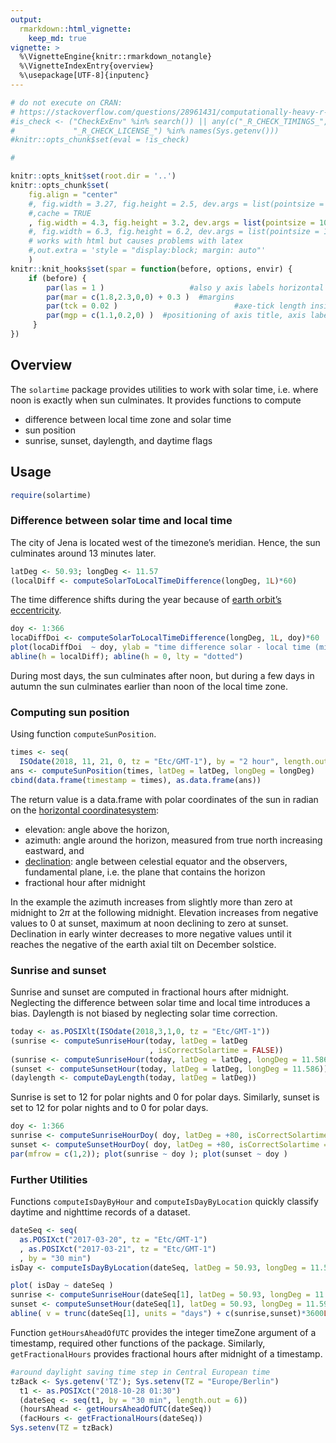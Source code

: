 ```yaml
---
output: 
  rmarkdown::html_vignette:
    keep_md: true
vignette: >
  %\VignetteEngine{knitr::rmarkdown_notangle}
  %\VignetteIndexEntry{overview}
  %\usepackage[UTF-8]{inputenc}
---
```


<!--
rmarkdown::render("vignettes/overview.Rmd", output_format = "md_document")
-->
```r
# do not execute on CRAN: 
# https://stackoverflow.com/questions/28961431/computationally-heavy-r-vignettes
#is_check <- ("CheckExEnv" %in% search()) || any(c("_R_CHECK_TIMINGS_",
#             "_R_CHECK_LICENSE_") %in% names(Sys.getenv()))
#knitr::opts_chunk$set(eval = !is_check)
```

```r
#

knitr::opts_knit$set(root.dir = '..')
knitr::opts_chunk$set(
    fig.align = "center"
    #, fig.width = 3.27, fig.height = 2.5, dev.args = list(pointsize = 10)
    #,cache = TRUE
    , fig.width = 4.3, fig.height = 3.2, dev.args = list(pointsize = 10)
    #, fig.width = 6.3, fig.height = 6.2, dev.args = list(pointsize = 10)
    # works with html but causes problems with latex
    #,out.extra = 'style = "display:block; margin: auto"' 
    )
knitr::knit_hooks$set(spar = function(before, options, envir) {
    if (before) {
        par(las = 1 )                   #also y axis labels horizontal
        par(mar = c(1.8,2.3,0,0) + 0.3 )  #margins
        par(tck = 0.02 )                          #axe-tick length inside plots             
        par(mgp = c(1.1,0.2,0) )  #positioning of axis title, axis labels, axis
     }
})
```


## Overview

The `solartime` package provides utilities to work with solar time, 
i.e. where noon is exactly when sun culminates.
It provides functions to compute

- difference between local time zone and solar time
- sun position
- sunrise, sunset, daylength, and daytime flags

## Usage

```r
require(solartime)
```

### Difference between solar time and local time

The city of Jena is located west of the timezone's meridian.
Hence, the sun culminates around 13 minutes later.

```r
latDeg <- 50.93; longDeg <- 11.57
(localDiff <- computeSolarToLocalTimeDifference(longDeg, 1L)*60)
```
The time difference shifts during the year because of 
[earth orbit's eccentricity](https://en.wikipedia.org/wiki/Orbital_eccentricity).

```r
doy <- 1:366
locaDiffDoi <- computeSolarToLocalTimeDifference(longDeg, 1L, doy)*60
plot(locaDiffDoi  ~ doy, ylab = "time difference solar - local time (min)")
abline(h = localDiff); abline(h = 0, lty = "dotted")
```

During most days, the sun culminates after noon, but during a few days 
in autumn the sun culminates earlier than noon of the local time zone.


### Computing sun position

Using function `computeSunPosition`.

```r
times <- seq( 
  ISOdate(2018, 11, 21, 0, tz = "Etc/GMT-1"), by = "2 hour", length.out = 13)
ans <- computeSunPosition(times, latDeg = latDeg, longDeg = longDeg)
cbind(data.frame(timestamp = times), as.data.frame(ans))
```

The return value is a data.frame with polar coordinates of the sun in radian
on the [horizontal coordinatesystem](https://en.wikipedia.org/wiki/Horizontal_coordinate_system): 

- elevation: angle above the horizon, 
- azimuth: angle around the horizon, measured from true north increasing 
  eastward, and 
- [declination](https://en.wikipedia.org/wiki/Declination): angle between
  celestial equator and the observers, fundamental plane, i.e. the plane that
  contains the horizon
- fractional hour after midnight
    
In the example the azimuth increases from slightly more than zero at midnight to 
2$\pi$ 
at the following midnight. Elevation increases from negative values to 0 at 
sunset, 
maximum at noon declining to zero at sunset. Declination in early winter 
decreases to
more negative values until it reaches the negative of the earth axial tilt on 
December solstice.


### Sunrise and sunset

Sunrise and sunset are computed in fractional hours after midnight. 
Neglecting the difference between solar time and local time introduces a bias.
Daylength is not biased by neglecting solar time correction.

```r
today <- as.POSIXlt(ISOdate(2018,3,1,0, tz = "Etc/GMT-1"))
(sunrise <- computeSunriseHour(today, latDeg = latDeg
                               , isCorrectSolartime = FALSE))
(sunrise <- computeSunriseHour(today, latDeg = latDeg, longDeg = 11.586))
(sunset <- computeSunsetHour(today, latDeg = latDeg, longDeg = 11.586))
(daylength <- computeDayLength(today, latDeg = latDeg))
```

Sunrise is set to 12 for polar nights and 0 for polar days.
Similarly, sunset is set to 12 for polar nights and to 0 for polar days.
```r
doy <- 1:366
sunrise <- computeSunriseHourDoy( doy, latDeg = +80, isCorrectSolartime = FALSE)
sunset <- computeSunsetHourDoy( doy, latDeg = +80, isCorrectSolartime = FALSE)
par(mfrow = c(1,2)); plot(sunrise ~ doy ); plot(sunset ~ doy )
```

### Further Utilities

Functions `computeIsDayByHour` and `computeIsDayByLocation` 
quickly classify daytime and nighttime records of a dataset.

```r
dateSeq <- seq( 
  as.POSIXct("2017-03-20", tz = "Etc/GMT-1")
  , as.POSIXct("2017-03-21", tz = "Etc/GMT-1")
  , by = "30 min")
isDay <- computeIsDayByLocation(dateSeq, latDeg = 50.93, longDeg = 11.59)
```

```r
plot( isDay ~ dateSeq )
sunrise <- computeSunriseHour(dateSeq[1], latDeg = 50.93, longDeg = 11.59)
sunset <- computeSunsetHour(dateSeq[1], latDeg = 50.93, longDeg = 11.59)
abline( v = trunc(dateSeq[1], units = "days") + c(sunrise,sunset)*3600L )
```

Function `getHoursAheadOfUTC` provides the integer timeZone argument 
of a timestamp, required other functions of the package.
Similarly, `getFractionalHours` provides fractional hours after midnight of
a timestamp.

```r
#around daylight saving time step in Central European time
tzBack <- Sys.getenv('TZ'); Sys.setenv(TZ = "Europe/Berlin") 
  t1 <- as.POSIXct("2018-10-28 01:30")
  (dateSeq <- seq(t1, by = "30 min", length.out = 6))
  (hoursAhead <- getHoursAheadOfUTC(dateSeq))
  (facHours <- getFractionalHours(dateSeq))
Sys.setenv(TZ = tzBack)
```

<!-- 
See the [package vignettes](https://github.com/bgctw/solartime/tree/master/vignettes) (*.md) for further examples.
-->

